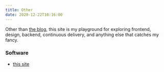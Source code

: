 ```yaml
---
title: Other
date: 2020-12-22T10:16:00
---
```


Other than [the blog](/b), this site is my playground for exploring frontend,
design, backend, continuous delivery, and anything else that catches my fancy.

### Software

- [this site](https://github.com/dds/bosabosa.org/)
